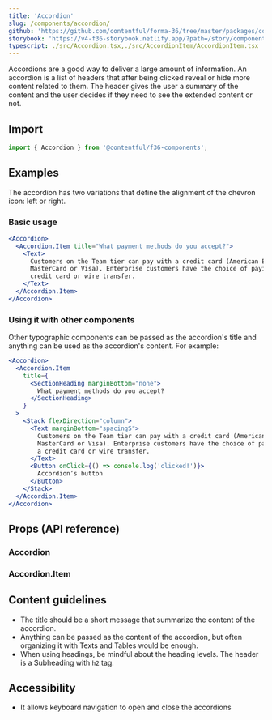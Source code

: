 ```yaml
---
title: 'Accordion'
slug: /components/accordion/
github: 'https://github.com/contentful/forma-36/tree/master/packages/components/accordion'
storybook: 'https://v4-f36-storybook.netlify.app/?path=/story/components-accordion'
typescript: ./src/Accordion.tsx,./src/AccordionItem/AccordionItem.tsx
---
```



Accordions are a good way to deliver a large amount of information. An accordion is a list of headers that after being clicked reveal or hide more content related to them.
The header gives the user a summary of the content and the user decides if they need to see the extended content or not.

## Import

```jsx static=true
import { Accordion } from '@contentful/f36-components';
```

## Examples

The accordion has two variations that define the alignment of the chevron icon: left or right.

### Basic usage

```jsx
<Accordion>
  <Accordion.Item title="What payment methods do you accept?">
    <Text>
      Customers on the Team tier can pay with a credit card (American Express,
      MasterCard or Visa). Enterprise customers have the choice of paying with a
      credit card or wire transfer.
    </Text>
  </Accordion.Item>
</Accordion>
```

### Using it with other components

Other typographic components can be passed as the accordion's title and anything can be used as the accordion's content. For example:

```jsx
<Accordion>
  <Accordion.Item
    title={
      <SectionHeading marginBottom="none">
        What payment methods do you accept?
      </SectionHeading>
    }
  >
    <Stack flexDirection="column">
      <Text marginBottom="spacingS">
        Customers on the Team tier can pay with a credit card (American Express,
        MasterCard or Visa). Enterprise customers have the choice of paying with
        a credit card or wire transfer.
      </Text>
      <Button onClick={() => console.log('clicked!')}>
        Accordion’s button
      </Button>
    </Stack>
  </Accordion.Item>
</Accordion>
```

## Props (API reference)

### Accordion

<Props of="Accordion" storybookPath="/story/components-accordion" />

### Accordion.Item

<Props of="AccordionItem" />

## Content guidelines

- The title should be a short message that summarize the content of the accordion.
- Anything can be passed as the content of the accordion, but often organizing it with Texts and Tables would be enough.
- When using headings, be mindful about the heading levels. The header is a Subheading with `h2` tag.

## Accessibility

- It allows keyboard navigation to open and close the accordions
